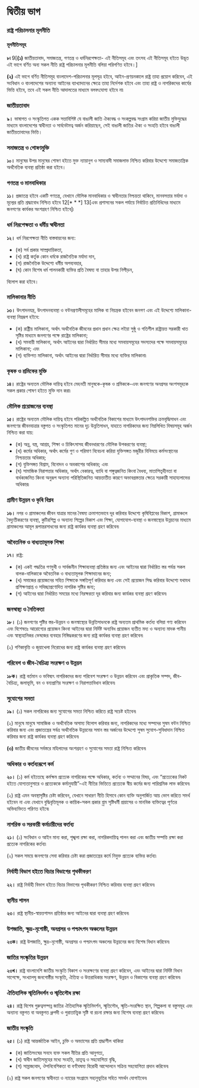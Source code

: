 # দ্বিতীয় ভাগ

### রাষ্ট্র পরিচালনার মূলনীতি

#### মূলনীতিসমূহ  
**৮৷** 9[**(১)** জাতীয়তাবাদ, সমাজতন্ত্র, গণতন্ত্র ও ধর্মনিরপেক্ষতা- এই নীতিসমূহ এবং তৎসহ এই নীতিসমূহ হইতে উদ্ভূত এই ভাগে বর্ণিত অন্য সকল নীতি রাষ্ট্র পরিচালনার মূলনীতি বলিয়া পরিগণিত হইবে।]

**(২)** এই ভাগে বর্ণিত নীতিসমূহ বাংলাদেশ-পরিচালনার মূলসূত্র হইবে, আইন-প্রণয়নকালে রাষ্ট্র তাহা প্রয়োগ করিবেন, এই সংবিধান ও বাংলাদেশের অন্যান্য আইনের ব্যাখ্যাদানের ক্ষেত্রে তাহা নির্দেশক হইবে এবং তাহা রাষ্ট্র ও নাগরিকদের কার্যের ভিত্তি হইবে, তবে এই সকল নীতি আদালতের মাধ্যমে বলবৎযোগ্য হইবে না৷

### জাতীয়তাবাদ  
**৯।** ভাষাগত ও সংস্কৃতিগত একক সত্তাবিশিষ্ট যে বাঙালী জাতি ঐক্যবদ্ধ ও সংকল্পবদ্ধ সংগ্রাম করিয়া জাতীয় মুক্তিযুদ্ধের মাধ্যমে বাংলাদেশের স্বাধীনতা ও সার্বভৌমত্ব অর্জন করিয়াছেন, সেই বাঙালী জাতির ঐক্য ও সংহতি হইবে বাঙালী জাতীয়তাবাদের ভিত্তি।

### সমাজতন্ত্র ও শোষণমুক্তি  
**১০।** মানুষের উপর মানুষের শোষণ হইতে মুক্ত ন্যায়ানুগ ও সাম্যবাদী সমাজলাভ নিশ্চিত করিবার উদ্দেশ্যে সমাজতান্ত্রিক অর্থনৈতিক ব্যবস্থা প্রতিষ্ঠা করা হইবে।

### গণতন্ত্র ও মানবাধিকার  
**১১।** প্রজাতন্ত্র হইবে একটি গণতন্ত্র, যেখানে মৌলিক মানবাধিকার ও স্বাধীনতার নিশ্চয়তা থাকিবে, মানবসত্তার মর্যাদা ও মূল্যের প্রতি শ্রদ্ধাবোধ নিশ্চিত হইবে 12[* * *] 13[এবং প্রশাসনের সকল পর্যায়ে নির্বাচিত প্রতিনিধিদের মাধ্যমে জনগণের কার্যকর অংশগ্রহণ নিশ্চিত হইবে]৷

### ধর্ম নিরপেক্ষতা ও ধর্মীয় স্বাধীনতা  
**১২।** ধর্ম নিরপেক্ষতা নীতি বাস্তবায়নের জন্য:

- (ক) সর্ব প্রকার সাম্প্রদায়িকতা,
- (খ) রাষ্ট্র কর্তৃক কোন ধর্মকে রাজনৈতিক মর্যাদা দান,
- (গ) রাজনৈতিক উদ্দেশ্যে ধর্মীয় অপব্যবহার,
- (ঘ) কোন বিশেষ ধর্ম পালনকারী ব্যক্তির প্রতি বৈষম্য বা তাহার উপর নিপীড়ন,
  
বিলোপ করা হইবে।

### মালিকানার নীতি  
**১৩।** উৎপাদনযন্ত্র, উৎপাদনব্যবস্থা ও বন্টনপ্রণালীসমূহের মালিক বা নিয়ন্ত্রক হইবেন জনগণ এবং এই উদ্দেশ্যে মালিকানা-ব্যবস্থা নিম্নরূপ হইবে:

- (ক) রাষ্ট্রীয় মালিকানা, অর্থাৎ অর্থনৈতিক জীবনের প্রধান প্রধান ক্ষেত্র লইয়া সুষ্ঠু ও গতিশীল রাষ্ট্রায়ত্ত সরকারী খাত সৃষ্টির মাধ্যমে জনগণের পক্ষে রাষ্ট্রের মালিকানা;
- (খ) সমবায়ী মালিকানা, অর্থাৎ আইনের দ্বারা নির্ধারিত সীমার মধ্যে সমবায়সমূহের সদস্যদের পক্ষে সমবায়সমূহের মালিকানা; এবং
- (গ) ব্যক্তিগত মালিকানা, অর্থাৎ আইনের দ্বারা নির্ধারিত সীমার মধ্যে ব্যক্তির মালিকানা৷

### কৃষক ও শ্রমিকের মুক্তি  
**১৪।** রাষ্ট্রের অন্যতম মৌলিক দায়িত্ব হইবে মেহনতী মানুষকে-কৃষক ও শ্রমিককে-এবং জনগণের অনগ্রসর অংশসমূহকে সকল প্রকার শোষণ হইতে মুক্তি দান করা৷

### মৌলিক প্রয়োজনের ব্যবস্থা  
**১৫।** রাষ্ট্রের অন্যতম মৌলিক দায়িত্ব হইবে পরিকল্পিত অর্থনৈতিক বিকাশের মাধ্যমে উৎপাদনশক্তির ক্রমবৃদ্ধিসাধন এবং জনগণের জীবনযাত্রার বস্তুগত ও সংস্কৃতিগত মানের দৃঢ় উন্নতিসাধন, যাহাতে নাগরিকদের জন্য নিম্নলিখিত বিষয়সমূহ অর্জন নিশ্চিত করা যায়:

- (ক) অন্ন, বস্ত্র, আশ্রয়, শিক্ষা ও চিকিৎসাসহ জীবনধারণের মৌলিক উপকরণের ব্যবস্থা;
- (খ) কর্মের অধিকার, অর্থাৎ কর্মের গুণ ও পরিমাণ বিবেচনা করিয়া যুক্তিসঙ্গত মজুরীর বিনিময়ে কর্মসংস্থানের নিশ্চয়তার অধিকার;
- (গ) যুক্তিসঙ্গত বিশ্রাম, বিনোদন ও অবকাশের অধিকার; এবং
- (ঘ) সামাজিক নিরাপত্তার অধিকার, অর্থাৎ বেকারত্ব, ব্যাধি বা পঙ্গুত্বজনিত কিংবা বৈধব্য, মাতাপিতৃহীনতা বা বার্ধক্যজনিত কিংবা অনুরূপ অন্যান্য পরিস্থিতিজনিত আয়ত্তাতীত কারণে অভাবগ্রস্ততার ক্ষেত্রে সরকারী সাহায্যলাভের অধিকার৷

### গ্রামীণ উন্নয়ন ও কৃষি বিপ্লব  
**১৬।** নগর ও গ্রামাঞ্চলের জীবন যাত্রার মানের বৈষম্য ক্রমাগতভাবে দূর করিবার উদ্দেশ্যে কৃষিবিপ্লবের বিকাশ, গ্রামাঞ্চলে বৈদ্যুতীকরণের ব্যবস্থা, কুটিরশিল্প ও অন্যান্য শিল্পের বিকাশ এবং শিক্ষা, যোগাযোগ-ব্যবস্থা ও জনস্বাস্থ্যের উন্নয়নের মাধ্যমে গ্রামাঞ্চলের আমূল রূপান্তরসাধনের জন্য রাষ্ট্র কার্যকর ব্যবস্থা গ্রহণ করিবেন৷

### অবৈতনিক ও বাধ্যতামূলক শিক্ষা  
**১৭।** রাষ্ট্র:

- (ক) একই পদ্ধতির গণমুখী ও সার্বজনীন শিক্ষাব্যবস্থা প্রতিষ্ঠার জন্য এবং আইনের দ্বারা নির্ধারিত স্তর পর্যন্ত সকল বালক-বালিকাকে অবৈতনিক ও বাধ্যতামূলক শিক্ষাদানের জন্য;
- (খ) সমাজের প্রয়োজনের সহিত শিক্ষাকে সঙ্গতিপূর্ণ করিবার জন্য এবং সেই প্রয়োজন সিদ্ধ করিবার উদ্দেশ্যে যথাযথ প্রশিক্ষণপ্রাপ্ত ও সদিচ্ছাপ্রণোদিত নাগরিক সৃষ্টির জন্য;
- (গ) আইনের দ্বারা নির্ধারিত সময়ের মধ্যে নিরক্ষরতা দূর করিবার জন্য কার্যকর ব্যবস্থা গ্রহণ করিবেন৷

### জনস্বাস্থ্য ও নৈতিকতা  
**১৮।** (১) জনগণের পুষ্টির স্তর-উন্নয়ন ও জনস্বাস্থ্যের উন্নতিসাধনকে রাষ্ট্র অন্যতম প্রাথমিক কর্তব্য বলিয়া গণ্য করিবেন এবং বিশেষতঃ আরোগ্যের প্রয়োজন কিংবা আইনের দ্বারা নির্দিষ্ট অন্যবিধ প্রয়োজন ব্যতীত মদ্য ও অন্যান্য মাদক পানীয় এবং স্বাস্থ্যহানিকর ভেষজের ব্যবহার নিষিদ্ধকরণের জন্য রাষ্ট্র কার্যকর ব্যবস্থা গ্রহণ করিবেন৷

(২) গণিকাবৃত্তি ও জুয়াখেলা নিরোধের জন্য রাষ্ট্র কার্যকর ব্যবস্থা গ্রহণ করিবেন৷

### পরিবেশ ও জীব-বৈচিত্র্য সংরক্ষণ ও উন্নয়ন  
**১৮ক।** রাষ্ট্র বর্তমান ও ভবিষ্যৎ নাগরিকদের জন্য পরিবেশ সংরক্ষণ ও উন্নয়ন করিবেন এবং প্রাকৃতিক সম্পদ, জীব-বৈচিত্র্য, জলাভূমি, বন ও বন্যপ্রাণির সংরক্ষণ ও নিরাপত্তাবিধান করিবেন৷

### সুযোগের সমতা  
**১৯।** (১) সকল নাগরিকের জন্য সুযোগের সমতা নিশ্চিত করিতে রাষ্ট্র সচেষ্ট হইবেন৷

(২) মানুষে মানুষে সামাজিক ও অর্থনৈতিক অসাম্য বিলোপ করিবার জন্য, নাগরিকদের মধ্যে সম্পদের সুষম বন্টন নিশ্চিত করিবার জন্য এবং প্রজাতন্ত্রের সর্বত্র অর্থনৈতিক উন্নয়নের সমান স্তর অর্জনের উদ্দেশ্যে সুষম সুযোগ-সুবিধাদান নিশ্চিত করিবার জন্য রাষ্ট্র কার্যকর ব্যবস্থা গ্রহণ করিবেন৷

**(৩)** জাতীয় জীবনের সর্বস্তরে মহিলাদের অংশগ্রহণ ও সুযোগের সমতা রাষ্ট্র নিশ্চিত করিবেন৷

### অধিকার ও কর্তব্যরূপে কর্ম  
**২০।** (১) কর্ম হইতেছে কর্মক্ষম প্রত্যেক নাগরিকের পক্ষে অধিকার, কর্তব্য ও সম্মানের বিষয়, এবং “প্রত্যেকের নিকট হইতে যোগ্যতানুসারে ও প্রত্যেককে কর্মানুযায়ী”-এই নীতির ভিত্তিতে প্রত্যেকে স্বীয় কর্মের জন্য পারিশ্রমিক লাভ করিবেন৷

(২) রাষ্ট্র এমন অবস্থাসৃষ্টির চেষ্টা করিবেন, যেখানে সাধারণ নীতি হিসাবে কোন ব্যক্তি অনুপার্জিত আয় ভোগ করিতে সমর্থ হইবেন না এবং যেখানে বুদ্ধিবৃত্তিমূলক ও কায়িক-সকল প্রকার শ্র্রম সৃষ্টিধর্মী প্রয়াসের ও মানবিক ব্যক্তিত্বের পূর্ণতর অভিব্যক্তিতে পরিণত হইবে৷

### নাগরিক ও সরকারী কর্মচারীদের কর্তব্য  
**২১।** (১) সংবিধান ও আইন মান্য করা, শৃঙ্খলা রক্ষা করা, নাগরিকদায়িত্ব পালন করা এবং জাতীয় সম্পত্তি রক্ষা করা প্রত্যেক নাগরিকের কর্তব্য৷

(২) সকল সময়ে জনগণের সেবা করিবার চেষ্টা করা প্রজাতন্ত্রের কর্মে নিযুক্ত প্রত্যেক ব্যক্তির কর্তব্য৷

### নির্বাহী বিভাগ হইতে বিচার বিভাগের পৃথকীকরণ  
**২২।** রাষ্ট্র নির্বাহী বিভাগ হইতে বিচার বিভাগের পৃথকীকরণ নিশ্চিত করিবার ব্যবস্থা গ্রহণ করিবেন৷

### স্থানীয় শাসন  
**২৩।** রাষ্ট্র স্থানীয়-স্বায়ত্তশাসন প্রতিষ্ঠার জন্য আইনের দ্বারা ব্যবস্থা গ্রহণ করিবেন৷

### উপজাতি, ক্ষুদ্র-নৃগোষ্ঠী, অনগ্রসর ও পশ্চাৎপদ অঞ্চলের উন্নয়ন  
**২৩ক।** রাষ্ট্র উপজাতি, ক্ষুদ্র-নৃগোষ্ঠী, অনগ্রসর ও পশ্চাৎপদ অঞ্চলের উন্নয়নের জন্য বিশেষ বিধান করিবেন৷

### জাতির সংস্কৃতির উন্নয়ন  
**২৩খ।** রাষ্ট্র বাংলাদেশি জাতীয় সংস্কৃতি বিকাশ ও সংরক্ষণের ব্যবস্থা গ্রহণ করিবেন, এবং আইনের দ্বারা নির্দিষ্ট বিধান সাপেক্ষে, সংখ্যালঘু জনগোষ্ঠীর সংস্কৃতি, ঐতিহ্য ও উত্তরাধিকার সংরক্ষণ, উন্নয়ন ও বিকাশের ব্যবস্থা গ্রহণ করিবেন৷

### ঐতিহাসিক স্মৃতিনিদর্শন ও স্মৃতিসৌধ রক্ষা  
**২৪।** রাষ্ট্র বিশেষ গুরুত্বসম্পন্ন জাতির ঐতিহাসিক স্মৃতিনিদর্শন, স্মৃতিসৌধ, স্মৃতি-সংরক্ষিত স্থান, শিল্পকলা বা বস্তুসমূহ এবং অন্যান্য বস্তুগত বা অবস্তুগত ধ্রুপদী ও পুরাতাত্ত্বিক সৃষ্টি বা রচনা রক্ষার জন্য বিশেষ ব্যবস্থা গ্রহণ করিবেন৷

### জাতীয় সংস্কৃতি  
**২৫।** (১) রাষ্ট্র আন্তর্জাতিক আইন, চুক্তি ও অভ্যাসের প্রতি শ্রদ্ধাশীল থাকিয়া

- (ক) জাতিসংঘের সনদে ব্যক্ত সকল নীতির প্রতি আনুগত্য, 
- (খ) স্বাধীন জাতিসমূহের মধ্যে সংহতি, ভ্রাতৃত্ব ও সহযোগিতা বৃদ্ধি, 
- (গ) সাম্রাজ্যবাদ, ঔপনিবেশিকতা বা বর্ণবৈষম্য বিরোধী আন্দোলনে সক্রিয় সহযোগিতা প্রদান করিবেন৷

(২) রাষ্ট্র সকল জনগণের স্বাধীনতা ও ন্যায়ের সংগ্রামে সহানুভূতির সহিত সমর্থন যোগাইবেন৷
